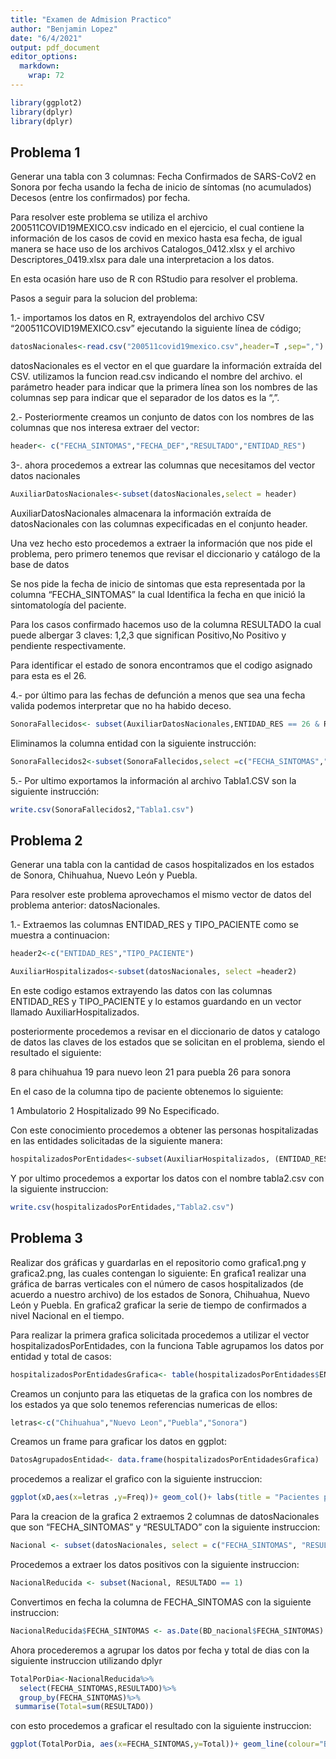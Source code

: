 ```yaml
---
title: "Examen de Admision Practico"
author: "Benjamin Lopez"
date: "6/4/2021"
output: pdf_document
editor_options: 
  markdown: 
    wrap: 72
---
```

```r

library(ggplot2)
library(dplyr)
library(dplyr)
```
## Problema 1

Generar una tabla con 3 columnas: Fecha Confirmados de SARS-CoV2 en
Sonora por fecha usando la fecha de inicio de síntomas (no acumulados)
Decesos (entre los confirmados) por fecha.

Para resolver este problema se utiliza el archivo
200511COVID19MEXICO.csv indicado en el ejercicio, el cual contiene la
información de los casos de covid en mexico hasta esa fecha, de igual
manera se hace uso de los archivos Catalogos_0412.xlsx y el archivo
Descriptores_0419.xlsx para dale una interpretacion a los datos.

En esta ocasión hare uso de R con RStudio para resolver el problema.

Pasos a seguir para la solucion del problema:

1.- importamos los datos en R, extrayendolos del archivo CSV
"200511COVID19MEXICO.csv" ejecutando la siguiente línea de código;

```r
datosNacionales<-read.csv("200511covid19mexico.csv",header=T ,sep=",")
```

datosNacionales es el vector en el que guardare la información extraída
del CSV. utilizamos la funcion read.csv indicando el nombre del archivo.
el parámetro header para indicar que la primera línea son los nombres de
las columnas sep para indicar que el separador de los datos es la ",".

2.- Posteriormente creamos un conjunto de datos con los nombres de las
columnas que nos interesa extraer del vector:

```r
header<- c("FECHA_SINTOMAS","FECHA_DEF","RESULTADO","ENTIDAD_RES")
```

3-. ahora procedemos a extrear las columnas que necesitamos del vector
datos nacionales

```r
AuxiliarDatosNacionales<-subset(datosNacionales,select = header)
```

AuxiliarDatosNacionales almacenara la información extraída de
datosNacionales con las columnas expecificadas en el conjunto header.

Una vez hecho esto procedemos a extraer la información que nos pide el
problema, pero primero tenemos que revisar el diccionario y catálogo de
la base de datos

Se nos pide la fecha de inicio de sintomas que esta representada por la
columna "FECHA_SINTOMAS" la cual Identifica la fecha en que inició la
sintomatología del paciente.

Para los casos confirmado hacemos uso de la columna RESULTADO la cual
puede albergar 3 claves: 1,2,3 que significan Positivo,No Positivo y
pendiente respectivamente.

Para identificar el estado de sonora encontramos que el codigo asignado
para esta es el 26.

4.- por último para las fechas de defunción a menos que sea una fecha
valida podemos interpretar que no ha habido deceso.

```r
SonoraFallecidos<- subset(AuxiliarDatosNacionales,ENTIDAD_RES == 26 & RESULTADO == 1 & FECHA_DEF != "9999-99-99")
```

Eliminamos la columna entidad con la siguiente instrucción:
```r
SonoraFallecidos2<-subset(SonoraFallecidos,select =c("FECHA_SINTOMAS","FECHA_DEF","RESULTADO"))
```
5.- Por ultimo exportamos la información al archivo Tabla1.CSV son la
siguiente instrucción:

```r
write.csv(SonoraFallecidos2,"Tabla1.csv")
```


## Problema 2


Generar una tabla con la cantidad de casos hospitalizados en los estados de Sonora, Chihuahua, Nuevo León y Puebla.

Para resolver este problema aprovechamos el mismo vector de datos del problema anterior: datosNacionales.

1.- Extraemos las columnas ENTIDAD_RES y TIPO_PACIENTE como se muestra a continuacion:

```r
header2<-c("ENTIDAD_RES","TIPO_PACIENTE")

AuxiliarHospitalizados<-subset(datosNacionales, select =header2) 
```

En este codigo estamos extrayendo las datos con las columnas ENTIDAD_RES y TIPO_PACIENTE y lo estamos guardando en un vector llamado AuxiliarHospitalizados.

posteriormente procedemos a revisar en el diccionario de datos y catalogo de datos las claves de los estados que se solicitan en el problema, siendo el resultado el siguiente:

 8 para chihuahua
19 para nuevo leon
21 para puebla 
26 para sonora

En el caso de la columna tipo de paciente obtenemos lo siguiente:

1 Ambulatorio
2 Hospitalizado
99 No Especificado.

Con este conocimiento procedemos a obtener las personas hospitalizadas en las entidades solicitadas de la siguiente manera:

```r
hospitalizadosPorEntidades<-subset(AuxiliarHospitalizados, (ENTIDAD_RES == 8 | ENTIDAD_RES==19 | ENTIDAD_RES==21 | ENTIDAD_RES==26) & TIPO_PACIENTE == 2)
```

Y por ultimo procedemos a exportar los datos con el nombre tabla2.csv con la siguiente instruccion:

```r
write.csv(hospitalizadosPorEntidades,"Tabla2.csv")
```

## Problema 3

Realizar dos gráficas y guardarlas en el repositorio como grafica1.png y grafica2.png, las cuales contengan lo siguiente:
En grafica1 realizar una gráfica de barras verticales con el número de casos hospitalizados (de acuerdo a nuestro archivo) de los estados de Sonora, Chihuahua, Nuevo León y Puebla.
En grafica2 graficar la serie de tiempo de confirmados a nivel Nacional en el tiempo.

Para realizar la primera grafica solicitada procedemos a utilizar el vector hospitalizadosPorEntidades, con la funciona Table agrupamos los datos por entidad y total de casos:


```r
hospitalizadosPorEntidadesGrafica<- table(hospitalizadosPorEntidades$ENTIDAD_RES)
```
Creamos un conjunto para las etiquetas de la grafica con los nombres de los estados ya que solo tenemos referencias numericas de ellos:

```r
letras<-c("Chihuahua","Nuevo Leon","Puebla","Sonora")
```


Creamos un frame para  graficar los datos en ggplot:
```r
DatosAgrupadosEntidad<- data.frame(hospitalizadosPorEntidadesGrafica)
```

procedemos a realizar el grafico con la siguiente instruccion:
```r
ggplot(xD,aes(x=letras ,y=Freq))+ geom_col()+ labs(title = "Pacientes por entidad",x="Entidad",y="Total")
```
Para la creacion de la grafica 2 extraemos 2 columnas de datosNacionales que son "FECHA_SINTOMAS" y "RESULTADO" con la siguiente instruccion:
```r
Nacional <- subset(datosNacionales, select = c("FECHA_SINTOMAS", "RESULTADO"))
```

Procedemos a extraer los datos positivos con la siguiente instruccion:
```r
NacionalReducida <- subset(Nacional, RESULTADO == 1)
```

Convertimos en fecha la columna de FECHA_SINTOMAS con la siguiente instruccion:
```r
NacionalReducida$FECHA_SINTOMAS <- as.Date(BD_nacional$FECHA_SINTOMAS)
```

Ahora procederemos a agrupar los datos por fecha y total de dias con la siguiente instruccion utilizando dplyr

```r
TotalPorDia<-NacionalReducida%>%
  select(FECHA_SINTOMAS,RESULTADO)%>%
  group_by(FECHA_SINTOMAS)%>%
 summarise(Total=sum(RESULTADO))
```

con esto procedemos a graficar el resultado con la siguiente instruccion:
```r
ggplot(TotalPorDia, aes(x=FECHA_SINTOMAS,y=Total))+ geom_line(colour="Blue")+labs(title = "Casos Sobre Tiempo",x="Fecha")
```